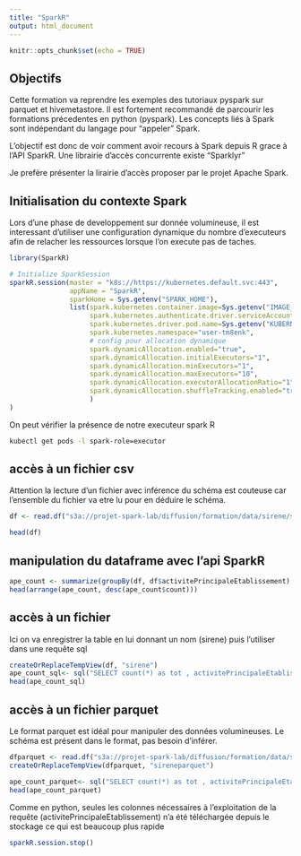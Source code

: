 ```yaml
---
title: "SparkR"
output: html_document
---
```


```r
knitr::opts_chunk$set(echo = TRUE)
```

## Objectifs

Cette formation va reprendre les exemples des tutoriaux pyspark sur parquet et hivemetastore.
Il est fortement recommandé de parcourir les formations précedentes en python (pyspark). Les concepts liés à Spark sont indépendant du langage pour "appeler" Spark. 

L'objectif est donc de voir comment avoir recours à Spark depuis R grace à l'API SparkR. 
Une librairie d'accès concurrente existe "Sparklyr"

Je prefère présenter la lirairie d'accès proposer par le projet Apache Spark.

## Initialisation du contexte Spark

Lors d'une phase de developpement sur donnée volumineuse, il est interessant d'utiliser une configuration dynamique du nombre d'executeurs afin de relacher les ressources lorsque l'on execute pas de taches.

```r
library(SparkR)

# Initialize SparkSession
sparkR.session(master = "k8s://https://kubernetes.default.svc:443",
               appName = "SparkR",
               sparkHome = Sys.getenv("SPARK_HOME"),
               list(spark.kubernetes.container.image=Sys.getenv("IMAGE_NAME"), 
                    spark.kubernetes.authenticate.driver.serviceAccountName=Sys.getenv("KUBERNETES_SERVICE_ACCOUNT"),
                    spark.kubernetes.driver.pod.name=Sys.getenv("KUBERNETES_POD_NAME"),
                    spark.kubernetes.namespace="user-tm8enk",
                    # config pour allocation dynamique
                    spark.dynamicAllocation.enabled="true",
                    spark.dynamicAllocation.initialExecutors="1",
                    spark.dynamicAllocation.minExecutors="1",
                    spark.dynamicAllocation.maxExecutors="10",
                    spark.dynamicAllocation.executorAllocationRatio="1",
                    spark.dynamicAllocation.shuffleTracking.enabled="true"
                    )
)
```

On peut vérifier la présence de notre executeur spark R


```bash
kubectl get pods -l spark-role=executor
```
## accès à un fichier csv

Attention la lecture d'un fichier avec inférence du schéma est couteuse car l'ensemble du fichier va etre lu pour en déduire le schéma.

```r
df <- read.df("s3a://projet-spark-lab/diffusion/formation/data/sirene/sirene.csv", "csv", header = "true", inferSchema = "true")
```

```r
head(df)
```
## manipulation du dataframe avec l'api SparkR

```r
ape_count <- summarize(groupBy(df, df$activitePrincipaleEtablissement), count = n(df$activitePrincipaleEtablissement))
head(arrange(ape_count, desc(ape_count$count)))
```
## accès à un fichier

Ici on va enregistrer la table en lui donnant un nom (sirene) puis l'utiliser dans une requête sql
```r
createOrReplaceTempView(df, "sirene")
ape_count_sql<- sql("SELECT count(*) as tot , activitePrincipaleEtablissement FROM sirene group by activitePrincipaleEtablissement order by tot desc;")
head(ape_count_sql)
```

## accès à un fichier parquet

Le format parquet est idéal pour manipuler des données volumineuses.
Le schéma est présent dans le format, pas besoin d'inférer.
```r
dfparquet <- read.df("s3a://projet-spark-lab/diffusion/formation/data/sirene.parquet", "parquet")
createOrReplaceTempView(dfparquet, "sireneparquet")
```

```r
ape_count_parquet<- sql("SELECT count(*) as tot , activitePrincipaleEtablissement FROM sireneparquet group by activitePrincipaleEtablissement order by tot desc;")
head(ape_count_parquet)
```
Comme en python, seules les colonnes nécessaires à l'exploitation de la requête (activitePrincipaleEtablissement) n'a été téléchargée depuis le stockage ce qui est beaucoup plus rapide

```r

sparkR.session.stop()

```

